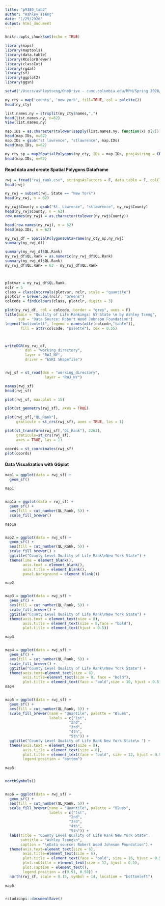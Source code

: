 ```yaml
---
title: "p9380_lab2"
author: "Ashley Tseng"
date: "1/29/2020"
output: html_document
---
```


```r
knitr::opts_chunk$set(echo = TRUE)

library(maps)
library(maptools)
library(data.table)
library(RColorBrewer)
library(classInt)
library(rgdal)
library(sf)
library(ggplot2)
library(ggsn)
```


```r
setwd("/Users/ashleytseng/OneDrive - cumc.columbia.edu/MPH/Spring 2020/EHSC P9380_Advanced GIS/Labs/Lab 2/p9380_lab2")

ny_cty = map('county', 'new york', fill=TRUE, col = palette())
head(ny_cty)

list.names.ny = strsplit(ny_cty$names,",")
head(list.names.ny, n=62)
View(list.names.ny)

map.IDs = as.character(tolower(sapply(list.names.ny, function(x) x[2])))
head(map.IDs, n=62)
map.IDs = gsub("st lawrence", "stlawrence", map.IDs)
head(map.IDs, n=62)

ny_cty_sp = map2SpatialPolygons(ny_cty, IDs = map.IDs, proj4string = CRS("+init=epsg:2261"))
head(map.IDs, n=62)
```


#### Read data and create Spatial Polygons Dataframe
```r
rwj = fread("rwj_rank.csv", stringsAsFactors = F, data.table = F, colClasses = list(character = c("FIPS")))
head(rwj)

ny_rwj = subset(rwj, State == "New York")
head(ny_rwj, n = 62)

ny_rwj$County = gsub("St. Lawrence", "stlawrence", ny_rwj$County)
head(ny_rwj$County, n = 62)
row.names(ny_rwj) = as.character(tolower(ny_rwj$County))

head(row.names(ny_rwj), n = 62)
head(map.IDs, n = 62)

ny_rwj_df = SpatialPolygonsDataFrame(ny_cty_sp,ny_rwj)
summary(ny_rwj_df)

summary(ny_rwj_df$QL.Rank)
ny_rwj_df$QL.Rank = as.numeric(ny_rwj_df$QL.Rank)
summary(ny_rwj_df$QL.Rank)
ny_rwj_df$QL.Rank = 62 - ny_rwj_df$QL.Rank



plotvar = ny_rwj_df$QL.Rank
nclr = 5
class = classIntervals(plotvar, nclr, style = "quantile")
plotclr = brewer.pal(nclr, "Greens")
colcode = findColours(class, plotclr, digits = 3)

plot(ny_rwj_df, col = colcode, border = "grey", axes = F)
title(main = "Quality of Life Rankings: NY State \n by Ashley Tseng", 
      sub = "Data Source: Robert Wood Johnson Foundation")
legend("bottomleft", legend = names(attr(colcode,"table")), 
       fill = attr(colcode, "palette"), cex = 0.55)



writeOGR(ny_rwj_df, 
         dsn = "working_directory", 
         layer = "RWJ_NY", 
         driver = "ESRI Shapefile")


rwj_sf = st_read(dsn = "working_directory",
                  layer = "RWJ_NY")

names(rwj_sf)
head(rwj_sf)

plot(rwj_sf, max.plot = 15)

plot(st_geometry(rwj_sf), axes = TRUE)

plot(rwj_sf[,"QL_Rank"], 
     graticule = st_crs(rwj_sf), axes = TRUE, las = 1)

plot(st_transform(rwj_sf[,"QL_Rank"], 2263), 
     graticule=st_crs(rwj_sf), 
     axes = TRUE, las = 1)

coords = st_coordinates(rwj_sf)
plot(coords)
```


#### Data Visualization with GGplot
```r
map1 = ggplot(data = rwj_sf) +
  geom_sf()
  
map1


map1a = ggplot(data = rwj_sf) +
  geom_sf() +
  aes(fill = cut_number(QL_Rank, 5)) +
  scale_fill_brewer()

map1a


map2 = ggplot(data = rwj_sf) +
  geom_sf() +
  aes(fill = cut_number(QL_Rank, 5)) +
  scale_fill_brewer() +
  ggtitle("County Level Quality of Life Rank\nNew York State") +
  theme(line = element_blank(),                          
        axis.text = element_blank(),                       
        axis.title = element_blank(),                      
        panel.background = element_blank())  

map2


map3 = ggplot(data = rwj_sf) +
  geom_sf() +
  aes(fill = cut_number(QL_Rank, 5)) +
  scale_fill_brewer() +
  ggtitle("County Level Quality of Life Rank\nNew York State") +
  theme(axis.text = element_text(size = 8),                       
        axis.title = element_text(size = 8,face = "bold"),
        plot.title = element_text(hjust = 0.5))  

map3


map4 = ggplot(data = rwj_sf) +
  geom_sf() +
  aes(fill = cut_number(QL_Rank, 5)) +
  scale_fill_brewer() +
  ggtitle("County Level Quality of Life Rank\nNew York State") +
  theme(axis.text=element_text(size = 8),                       
        axis.title=element_text(size = 8, face = "bold"),
        plot.title = element_text(face = "bold",size = 10, hjust = 0.5)) 
map4


map5 = ggplot(data = rwj_sf) +
  geom_sf() +
  aes(fill = cut_number(QL_Rank, 5)) +
  scale_fill_brewer(name = "Quantile", palette = "Blues", 
                    labels = c("1st",
                             "2nd",
                             "3rd",
                             "4th",
                             "5th")) +
  ggtitle("County Level Quality of Life Rank New York State\n ") +
  theme(axis.text = element_text(size = 8),                       
        axis.title = element_text(size = 8),
        plot.title = element_text(face = "bold", size = 12, hjust = 0.5),
        legend.position = "bottom")

map5


northSymbols()


map6 = ggplot(data = rwj_sf) +
  geom_sf() +
  aes(fill = cut_number(QL_Rank, 5)) +
  scale_fill_brewer(name = "Quantile", palette = "Blues", 
                    labels = c("1st",
                             "2nd",
                             "3rd",
                             "4th",
                             "5th")) +
  labs(title = "County Level Quality of Life Rank New York State",
       subtitle = "Ashley Tseng\n",
       caption = "\nData source: Robert Wood Johnson Foundation") +
  theme(axis.text=element_text(size = 6),                       
        axis.title=element_text(size = 6),
        plot.title = element_text(face = "bold", size = 16, hjust = 0.5),
        plot.subtitle = element_text(size = 12, hjust = 0.5),
        plot.caption = element_text(),
        legend.position = c(0.91, 0.58)) +
  north(rwj_sf, scale = 0.15, symbol = 14, location = "bottomleft")
  
map6


rstudioapi::documentSave()
```

